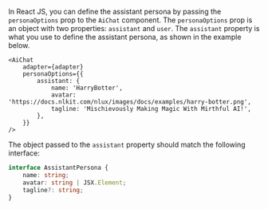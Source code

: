 In React JS, you can define the assistant persona by passing the `personaOptions` prop to the `AiChat` component.
The `personaOptions` prop is an object with two properties: `assistant` and `user`. The `assistant` property is what you use to
define the assistant persona, as shown in the example below.

```tsx
<AiChat
    adapter={adapter}
    personaOptions={{
        assistant: {
            name: 'HarryBotter',
            avatar: 'https://docs.nlkit.com/nlux/images/docs/examples/harry-botter.png',
            tagline: 'Mischievously Making Magic With Mirthful AI!',
        },
    }}
/>
```

The object passed to the `assistant` property should match the following interface:

```typescript
interface AssistantPersona {
    name: string;
    avatar: string | JSX.Element;
    tagline?: string;
}
```
